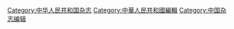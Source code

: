 [[Category:中华人民共和国杂志|Category:中华人民共和国杂志]]
[[Category:中華人民共和國編輯|Category:中華人民共和國編輯]]
[[Category:中国杂志编辑|Category:中国杂志编辑]]